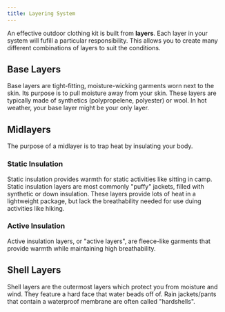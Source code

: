 ```yaml
---
title: Layering System
---
```


An effective outdoor clothing kit is built from **layers**.
Each layer in your system will fufill a particular responsibility.
This allows you to create many different combinations of layers to suit the conditions.

## Base Layers

Base layers are tight-fitting, moisture-wicking garments worn next to the skin. Its purpose is to pull moisture away from your skin.
These layers are typically made of synthetics (polypropelene, polyester) or wool. In hot weather, your base layer might be your only layer.


## Midlayers

The purpose of a midlayer is to trap heat by insulating your body.

### Static Insulation

Static insulation provides warmth for static activities like sitting in camp. Static insulation layers are most commonly "puffy" jackets, filled with synthetic or down insulation. These layers provide lots of heat in a lightweight package, but lack the breathability needed for use duing activities like hiking.

### Active Insulation

Active insulation layers, or "active layers", are fleece-like garments that provide warmth while maintaining high breathability.

## Shell Layers

Shell layers are the outermost layers which protect you from moisture and wind. They feature a hard face that water beads off of. Rain jackets/pants that contain a waterproof membrane are often called "hardshells".
